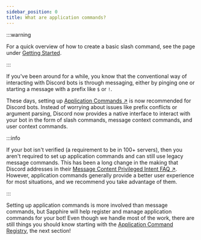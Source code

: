 ```yaml
---
sidebar_position: 0
title: What are application commands?
---
```


:::warning

For a quick overview of how to create a basic slash command, see the page under [Getting
Started][creating-a-basic-app-command].

:::

If you've been around for a while, you know that the conventional way of interacting with Discord bots is through
messaging, either by pinging one or starting a message with a prefix like `$` or `!`.

These days, setting up [Application Commands ↗️][discord-application-command-docs] is now recommended for Discord bots.
Instead of worrying about issues like prefix conflicts or argument parsing, Discord now provides a native interface to
interact with your bot in the form of slash commands, message context commands, and user context commands.

:::info

If your bot isn't verified (a requirement to be in 100+ servers), then you aren't required to set up application
commands and can still use legacy message commands. This has been a long change in the making that Discord addresses in
their [Message Content Privileged Intent FAQ ↗️][message-content-faq]. However, application commands generally provide a
better user experience for most situations, and we recommend you take advantage of them.

:::

Setting up application commands is more involved than message commands, but Sapphire will help register and manage
application commands for your bot! Even though we handle most of the work, there are still things you should know
starting with the [Application Command Registry][what-is-it], the next section!

[discord-application-command-docs]: https://discord.com/developers/docs/interactions/application-commands
[message-content-faq]:
  https://support-dev.discord.com/hc/en-us/articles/4404772028055-Message-Content-Privileged-Intent-FAQ
[what-is-it]: ./application-command-registry/what-is-it
[creating-a-basic-app-command]: ../../getting-started/creating-a-basic-app-command
